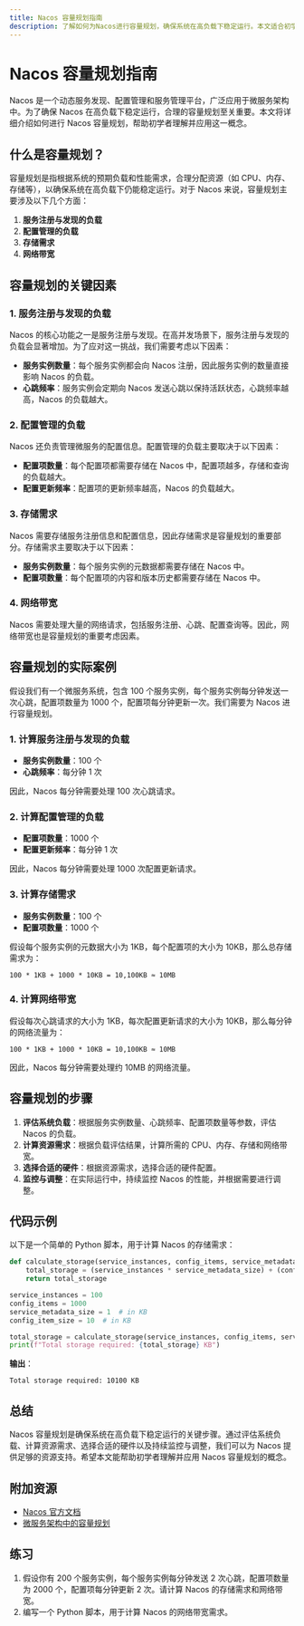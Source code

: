 ```yaml
---
title: Nacos 容量规划指南
description: 了解如何为Nacos进行容量规划，确保系统在高负载下稳定运行。本文适合初学者，包含实际案例和代码示例。
---
```


# Nacos 容量规划指南

Nacos 是一个动态服务发现、配置管理和服务管理平台，广泛应用于微服务架构中。为了确保 Nacos 在高负载下稳定运行，合理的容量规划至关重要。本文将详细介绍如何进行 Nacos 容量规划，帮助初学者理解并应用这一概念。

## 什么是容量规划？

容量规划是指根据系统的预期负载和性能需求，合理分配资源（如 CPU、内存、存储等），以确保系统在高负载下仍能稳定运行。对于 Nacos 来说，容量规划主要涉及以下几个方面：

1. **服务注册与发现的负载**
2. **配置管理的负载**
3. **存储需求**
4. **网络带宽**

## 容量规划的关键因素

### 1. 服务注册与发现的负载

Nacos 的核心功能之一是服务注册与发现。在高并发场景下，服务注册与发现的负载会显著增加。为了应对这一挑战，我们需要考虑以下因素：

- **服务实例数量**：每个服务实例都会向 Nacos 注册，因此服务实例的数量直接影响 Nacos 的负载。
- **心跳频率**：服务实例会定期向 Nacos 发送心跳以保持活跃状态，心跳频率越高，Nacos 的负载越大。

### 2. 配置管理的负载

Nacos 还负责管理微服务的配置信息。配置管理的负载主要取决于以下因素：

- **配置项数量**：每个配置项都需要存储在 Nacos 中，配置项越多，存储和查询的负载越大。
- **配置更新频率**：配置项的更新频率越高，Nacos 的负载越大。

### 3. 存储需求

Nacos 需要存储服务注册信息和配置信息，因此存储需求是容量规划的重要部分。存储需求主要取决于以下因素：

- **服务实例数量**：每个服务实例的元数据都需要存储在 Nacos 中。
- **配置项数量**：每个配置项的内容和版本历史都需要存储在 Nacos 中。

### 4. 网络带宽

Nacos 需要处理大量的网络请求，包括服务注册、心跳、配置查询等。因此，网络带宽也是容量规划的重要考虑因素。

## 容量规划的实际案例

假设我们有一个微服务系统，包含 100 个服务实例，每个服务实例每分钟发送一次心跳，配置项数量为 1000 个，配置项每分钟更新一次。我们需要为 Nacos 进行容量规划。

### 1. 计算服务注册与发现的负载

- **服务实例数量**：100 个
- **心跳频率**：每分钟 1 次

因此，Nacos 每分钟需要处理 100 次心跳请求。

### 2. 计算配置管理的负载

- **配置项数量**：1000 个
- **配置更新频率**：每分钟 1 次

因此，Nacos 每分钟需要处理 1000 次配置更新请求。

### 3. 计算存储需求

- **服务实例数量**：100 个
- **配置项数量**：1000 个

假设每个服务实例的元数据大小为 1KB，每个配置项的大小为 10KB，那么总存储需求为：

```
100 * 1KB + 1000 * 10KB = 10,100KB ≈ 10MB
```

### 4. 计算网络带宽

假设每次心跳请求的大小为 1KB，每次配置更新请求的大小为 10KB，那么每分钟的网络流量为：

```
100 * 1KB + 1000 * 10KB = 10,100KB ≈ 10MB
```

因此，Nacos 每分钟需要处理约 10MB 的网络流量。

## 容量规划的步骤

1. **评估系统负载**：根据服务实例数量、心跳频率、配置项数量等参数，评估 Nacos 的负载。
2. **计算资源需求**：根据负载评估结果，计算所需的 CPU、内存、存储和网络带宽。
3. **选择合适的硬件**：根据资源需求，选择合适的硬件配置。
4. **监控与调整**：在实际运行中，持续监控 Nacos 的性能，并根据需要进行调整。

## 代码示例

以下是一个简单的 Python 脚本，用于计算 Nacos 的存储需求：

```python
def calculate_storage(service_instances, config_items, service_metadata_size, config_item_size):
    total_storage = (service_instances * service_metadata_size) + (config_items * config_item_size)
    return total_storage

service_instances = 100
config_items = 1000
service_metadata_size = 1  # in KB
config_item_size = 10  # in KB

total_storage = calculate_storage(service_instances, config_items, service_metadata_size, config_item_size)
print(f"Total storage required: {total_storage} KB")
```

**输出**：
```
Total storage required: 10100 KB
```

## 总结

Nacos 容量规划是确保系统在高负载下稳定运行的关键步骤。通过评估系统负载、计算资源需求、选择合适的硬件以及持续监控与调整，我们可以为 Nacos 提供足够的资源支持。希望本文能帮助初学者理解并应用 Nacos 容量规划的概念。

## 附加资源

- [Nacos 官方文档](https://nacos.io/zh-cn/docs/what-is-nacos.html)
- [微服务架构中的容量规划](https://www.nginx.com/blog/microservices-capacity-planning/)

## 练习

1. 假设你有 200 个服务实例，每个服务实例每分钟发送 2 次心跳，配置项数量为 2000 个，配置项每分钟更新 2 次。请计算 Nacos 的存储需求和网络带宽。
2. 编写一个 Python 脚本，用于计算 Nacos 的网络带宽需求。